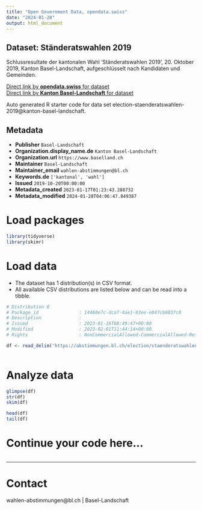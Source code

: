 ```yaml
---
title: "Open Government Data, opendata.swiss"
date: "2024-01-28"
output: html_document
---
```


## Dataset: Ständeratswahlen 2019

Schlussresultate der kantonalen Wahl 'Ständeratswahlen 2019', 20. Oktober 2019, Kanton Basel-Landschaft, aufgeschlüsselt nach Kandidaten und Gemeinden.

[Direct link by **opendata.swiss** for dataset](https://opendata.swiss/de/dataset/standeratswahlen-20191)<br>
[Direct link by **Kanton Basel-Landschaft** for dataset](https://abstimmungen.bl.ch/election/staenderatswahlen-2019/data)

Auto generated R starter code for data set election-staenderatswahlen-2019@kanton-basel-landschaft.

## Metadata

- **Publisher** `Basel-Landschaft`
- **Organization.display_name.de** `Kanton Basel-Landschaft`
- **Organization.url** `https://www.baselland.ch`
- **Maintainer** `Basel-Landschaft`
- **Maintainer_email** `wahlen-abstimmungen@bl.ch`
- **Keywords.de** `['kantonal', 'wahl']`
- **Issued** `2019-10-20T00:00:00`
- **Metadata_created** `2023-01-17T01:23:43.288732`
- **Metadata_modified** `2024-01-28T04:06:47.849387`


# Load packages

```r

library(tidyverse)
library(skimr)

```

# Load data

-   The dataset has 1 distribution(s) in CSV format.
-   All available CSV distributions are listed below and can be read into a tibble.

```r

# Distribution 0
# Package_id               : 14460e7c-dca7-4ae1-93ee-e047cb0837c8
# Description              : 
# Issued                   : 2023-01-16T08:49:47+00:00
# Modified                 : 2023-02-01T11:44:14+00:00
# Rights                   : NonCommercialAllowed-CommercialAllowed-ReferenceRequired

df <- read_delim('https://abstimmungen.bl.ch/election/staenderatswahlen-2019/data-csv')



```

# Analyze data

```r

glimpse(df)
str(df)
skim(df)

head(df)
tail(df)

```

# Continue your code here...

```r

```

------------------------------------------------------------------------

# Contact

wahlen-abstimmungen@bl.ch | Basel-Landschaft
